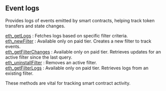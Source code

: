 
## Event logs

Provides logs of events emitted by smart contracts, helping track token transfers and state changes.

[eth_getLogs](/bsc-api/eventlogs/eth_getLogs) : Fetches logs based on specific filter criteria.  \
[eth_newFilter](/bsc-api/eventlogs/eth_newFilter) : Available only on paid tier. Creates a new filter to track events.  \
[eth_getFilterChanges](/bsc-api/eventlogs/eth_getFilterChanges) : Available only on paid tier. Retrieves updates for an active filter since the last query. \
[eth_uninstallFilter](/bsc-api/eventlogs/eth_uninstallFilter) : Removes an active filter.  \
[eth_getFilterLogs](/bsc-api/eventlogs/eth_getFilterLogs) : Available only on paid tier. Retrieves logs from an existing filter.

These methods are vital for tracking smart contract activity.

<Space h={16} />
<GetStarted />